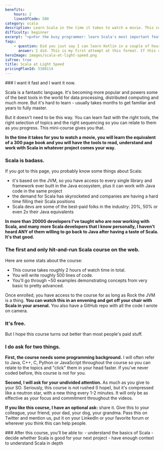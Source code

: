 ```yaml
---
benefits:
    hours: 2
    linesOfCode: 500
category: scala
description: Learn Scala in the time it takes to watch a movie. This course is for the busy programmer who wants to learn Scala's most important features quickly.
difficulty: beginner
excerpt: "<p>For the busy programmer: learn Scala's most important features in the time it takes to watch a movie</p>"
faqs:
    - question: Did you just say I can learn Kotlin in a couple of hours?
      answer: I did. This is my first attempt at this format. If this course works (or doesn't), I'd love to hear your feedback at rockthejvm.com/contact.
heroImage: images/scala-at-light-speed.png
isFree: true
title: Scala at Light Speed
pricingPlanId: 5388114
---
```



<CourseLayout>
<Fragment slot="goal">
### I want it fast and I want it now.

Scala is a fantastic language. It's becoming more popular and powers some of the best tools in the world for data processing, distributed computing and much more. But it's hard to learn - usually takes months to get familiar and years to fully master.

But it doesn't need to be this way. You can learn fast with the right tools, the right selection of topics and the right sequencing so you can relate to them as you progress. This mini-course gives you that.

**In the time it takes for you to watch a movie, you will learn the equivalent of a 300 page book and you will have the tools to read, understand and work with Scala in whatever project comes your way.**

### Scala is badass.

If you got to this page, you probably know some things about Scala:

- it's based on the JVM, so you have access to every single library and framework ever built in the Java ecosystem, plus it can work with Java code in the same project
- the demand for Scala has skyrocketed and companies are having a hard time filling their Scala positions
- Scala devs are some of the best-paid folks in the industry: 20%, 50% or even 2x their Java equivalents

**In more than 20000 developers I've taught who are now working with Scala, and many more Scala developers that I know personally, I haven't heard ANY of them willing to go back to Java after having a taste of Scala. It's that good.**

### The first and only hit-and-run Scala course on the web.

Here are some stats about the course:

- This course takes roughly 2 hours of watch time in total.
- You will write roughly 500 lines of code.
- You'll go through ~50 examples demonstrating concepts from very basic to pretty advanced.

Once enrolled, you have access to the course for as long as Rock the JVM is a thing. **You can watch this in an envening and get off your chair with Scala in your arsenal.** You also have a GitHub repo with all the code I wrote on camera.

### It's free.

But I hope this course turns out better than most people's paid stuff.

### I do ask for two things.

**First, the course needs some programming background.** I will often refer to Java, C++, C, Python or JavaScript throughout the course so you can relate to the topics and "click" them in your head faster. If you've never coded before, this course is not for you.

**Second, I will ask for your undivided attention.** As much as you give to your SO. Seriously, this course is not rushed (I hope), but it's compressed like a neutron star, with a new thing every 1-2 minutes. It will only be as effective as your focus and commitment throughout the videos.

**If you like this course, I have an optional ask:** share it. Give this to your colleague, your friend, your dad, your dog, your grandma. Pass this on Twitter and mention us, put it on your LinkedIn or your favorite forum or wherever you think this can help people.

</Fragment>
<Fragment slot="skills">
### After this course, you'll be able to:
- understand the basics of Scala
- decide whether Scala is good for your next project
- have enough context to understand Scala in depth

</Fragment>
</CourseLayout>
